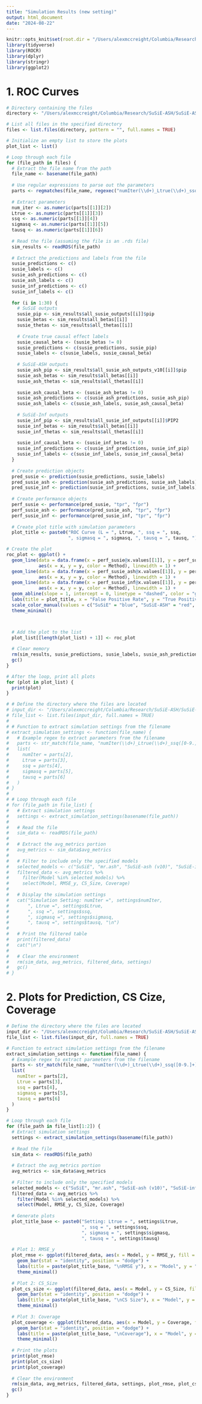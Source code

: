 ```yaml
---
title: "Simulation Results (new setting)"
output: html_document
date: "2024-08-22"
---
```


```r
knitr::opts_knit$set(root.dir = "/Users/alexmccreight/Columbia/Research/SuSiE-ASH/SuSiE-ASH")
library(tidyverse)
library(ROCR)
library(dplyr)
library(stringr)
library(ggplot2)
```
# 1. ROC Curves

```r
# Directory containing the files
directory <- "/Users/alexmccreight/Columbia/Research/SuSiE-ASH/SuSiE-ASH/simulation/8-21-24-results"

# List all files in the specified directory
files <- list.files(directory, pattern = "", full.names = TRUE)

# Initialize an empty list to store the plots
plot_list <- list()

# Loop through each file
for (file_path in files) {
  # Extract the file name from the path
  file_name <- basename(file_path)
  
  # Use regular expressions to parse out the parameters
  parts <- regmatches(file_name, regexec("numIter(\\d+)_Ltrue(\\d+)_ssq([0-9.]+)_sigmasq([0-9.]+)_tausq([0-9.e-]+)", file_name))
  
  # Extract parameters
  num_iter <- as.numeric(parts[[1]][2])
  Ltrue <- as.numeric(parts[[1]][3])
  ssq <- as.numeric(parts[[1]][4])
  sigmasq <- as.numeric(parts[[1]][5])
  tausq <- as.numeric(parts[[1]][6])
  
  # Read the file (assuming the file is an .rds file)
  sim_results <- readRDS(file_path)
  
  # Extract the predictions and labels from the file
  susie_predictions <- c()
  susie_labels <- c()
  susie_ash_predictions <- c()
  susie_ash_labels <- c()
  susie_inf_predictions <- c()
  susie_inf_labels <- c()
  
  for (i in 1:30) {  
    # SuSiE outputs
    susie_pip <- sim_results$all_susie_outputs[[i]]$pip
    susie_betas <- sim_results$all_betas[[i]]
    susie_thetas <- sim_results$all_thetas[[i]]
    
    # Create true causal effect labels
    susie_causal_beta <- (susie_betas != 0)
    susie_predictions <- c(susie_predictions, susie_pip)
    susie_labels <- c(susie_labels, susie_causal_beta)
    
    # SuSiE-ASH outputs
    susie_ash_pip <- sim_results$all_susie_ash_outputs_v10[[i]]$pip
    susie_ash_betas <- sim_results$all_betas[[i]]
    susie_ash_thetas <- sim_results$all_thetas[[i]]
    
    susie_ash_causal_beta <- (susie_ash_betas != 0)
    susie_ash_predictions <- c(susie_ash_predictions, susie_ash_pip)
    susie_ash_labels <- c(susie_ash_labels, susie_ash_causal_beta)
    
    # SuSiE-Inf outputs
    susie_inf_pip <- sim_results$all_susie_inf_outputs[[i]]$PIP2
    susie_inf_betas <- sim_results$all_betas[[i]]
    susie_inf_thetas <- sim_results$all_thetas[[i]]
    
    susie_inf_causal_beta <- (susie_inf_betas != 0)
    susie_inf_predictions <- c(susie_inf_predictions, susie_inf_pip)
    susie_inf_labels <- c(susie_inf_labels, susie_inf_causal_beta)
  }
  
  # Create prediction objects 
  pred_susie <- prediction(susie_predictions, susie_labels)
  pred_susie_ash <- prediction(susie_ash_predictions, susie_ash_labels)
  pred_susie_inf <- prediction(susie_inf_predictions, susie_inf_labels)
  
  # Create performance objects
  perf_susie <- performance(pred_susie, "tpr", "fpr")
  perf_susie_ash <- performance(pred_susie_ash, "tpr", "fpr")
  perf_susie_inf <- performance(pred_susie_inf, "tpr", "fpr")
  
  # Create plot title with simulation parameters
  plot_title <- paste0("ROC Curve (L = ", Ltrue, ", ssq = ", ssq, 
                       ", sigmasq = ", sigmasq, ", tausq = ", tausq, ")")

# Create the plot
roc_plot <- ggplot() +
  geom_line(data = data.frame(x = perf_susie@x.values[[1]], y = perf_susie@y.values[[1]], Method = "SuSiE"), 
            aes(x = x, y = y, color = Method), linewidth = 1) +
  geom_line(data = data.frame(x = perf_susie_ash@x.values[[1]], y = perf_susie_ash@y.values[[1]], Method = "SuSiE-ASH"), 
            aes(x = x, y = y, color = Method), linewidth = 1) +
  geom_line(data = data.frame(x = perf_susie_inf@x.values[[1]], y = perf_susie_inf@y.values[[1]], Method = "SuSiE-Inf"), 
            aes(x = x, y = y, color = Method), linewidth = 1) +
  geom_abline(slope = 1, intercept = 0, linetype = "dashed", color = "gray") +
  labs(title = plot_title, x = "False Positive Rate", y = "True Positive Rate") +
  scale_color_manual(values = c("SuSiE" = "blue", "SuSiE-ASH" = "red", "SuSiE-Inf" = "green")) +
  theme_minimal()



  # Add the plot to the list
  plot_list[[length(plot_list) + 1]] <- roc_plot
  
  # Clear memory
  rm(sim_results, susie_predictions, susie_labels, susie_ash_predictions, susie_ash_labels, susie_inf_predictions, susie_inf_labels)
  gc()
}

# After the loop, print all plots
for (plot in plot_list) {
  print(plot)
}

```



```r
# # Define the directory where the files are located
# input_dir <- "/Users/alexmccreight/Columbia/Research/SuSiE-ASH/SuSiE-ASH/simulation/8-21-24-results"
# file_list <- list.files(input_dir, full.names = TRUE)
# 
# # Function to extract simulation settings from the filename
# extract_simulation_settings <- function(file_name) {
#   # Example regex to extract parameters from the filename
#   parts <- str_match(file_name, "numIter(\\d+)_Ltrue(\\d+)_ssq([0-9.]+)_sigmasq([0-9.]+)_tausq([0-9.e-]+)")
#   list(
#     numIter = parts[2],
#     Ltrue = parts[3],
#     ssq = parts[4],
#     sigmasq = parts[5],
#     tausq = parts[6]
#   )
# }
# 
# # Loop through each file
# for (file_path in file_list) {
#   # Extract simulation settings
#   settings <- extract_simulation_settings(basename(file_path))
#   
#   # Read the file
#   sim_data <- readRDS(file_path)
#   
#   # Extract the avg_metrics portion
#   avg_metrics <- sim_data$avg_metrics
#   
#   # Filter to include only the specified models
#   selected_models <- c("SuSiE", "mr.ash", "SuSiE-ash (v10)", "SuSiE-inf", "SuSiE-inf-ash")
#   filtered_data <- avg_metrics %>%
#     filter(Model %in% selected_models) %>%
#     select(Model, RMSE_y, CS_Size, Coverage)
#   
#   # Display the simulation settings
#   cat("Simulation Setting: numIter =", settings$numIter, 
#       ", Ltrue =", settings$Ltrue, 
#       ", ssq =", settings$ssq, 
#       ", sigmasq =", settings$sigmasq, 
#       ", tausq =", settings$tausq, "\n")
#   
#   # Print the filtered table
#   print(filtered_data)
#   cat("\n")
#   
#   # Clear the environment
#   rm(sim_data, avg_metrics, filtered_data, settings)
#   gc()
# }

```

# 2. Plots for Prediction, CS Cize, Coverage

```r
# Define the directory where the files are located
input_dir <- "/Users/alexmccreight/Columbia/Research/SuSiE-ASH/SuSiE-ASH/simulation/8-21-24-results"
file_list <- list.files(input_dir, full.names = TRUE)

# Function to extract simulation settings from the filename
extract_simulation_settings <- function(file_name) {
  # Example regex to extract parameters from the filename
  parts <- str_match(file_name, "numIter(\\d+)_Ltrue(\\d+)_ssq([0-9.]+)_sigmasq([0-9.]+)_tausq([0-9.e-]+)")
  list(
    numIter = parts[2],
    Ltrue = parts[3],
    ssq = parts[4],
    sigmasq = parts[5],
    tausq = parts[6]
  )
}

# Loop through each file
for (file_path in file_list[1:2]) {
  # Extract simulation settings
  settings <- extract_simulation_settings(basename(file_path))
  
  # Read the file
  sim_data <- readRDS(file_path)
  
  # Extract the avg_metrics portion
  avg_metrics <- sim_data$avg_metrics
  
  # Filter to include only the specified models
  selected_models <- c("SuSiE", "mr.ash", "SuSiE-ash (v10)", "SuSiE-inf", "SuSiE-inf-ash")
  filtered_data <- avg_metrics %>%
    filter(Model %in% selected_models) %>%
    select(Model, RMSE_y, CS_Size, Coverage)
  
  # Generate plots
  plot_title_base <- paste0("Setting: Ltrue = ", settings$Ltrue, 
                            ", ssq = ", settings$ssq, 
                            ", sigmasq = ", settings$sigmasq, 
                            ", tausq = ", settings$tausq)
  
  # Plot 1: RMSE_y
  plot_rmse <- ggplot(filtered_data, aes(x = Model, y = RMSE_y, fill = Model)) +
    geom_bar(stat = "identity", position = "dodge") +
    labs(title = paste(plot_title_base, "\nRMSE y"), x = "Model", y = "RMSEy") +
    theme_minimal()
  
  # Plot 2: CS_Size
  plot_cs_size <- ggplot(filtered_data, aes(x = Model, y = CS_Size, fill = Model)) +
    geom_bar(stat = "identity", position = "dodge") +
    labs(title = paste(plot_title_base, "\nCS Size"), x = "Model", y = "CS Size") +
    theme_minimal()
  
  # Plot 3: Coverage
  plot_coverage <- ggplot(filtered_data, aes(x = Model, y = Coverage, fill = Model)) +
    geom_bar(stat = "identity", position = "dodge") +
    labs(title = paste(plot_title_base, "\nCoverage"), x = "Model", y = "Coverage") +
    theme_minimal()
  
  # Print the plots
  print(plot_rmse)
  print(plot_cs_size)
  print(plot_coverage)
  
  # Clear the environment
  rm(sim_data, avg_metrics, filtered_data, settings, plot_rmse, plot_cs_size, plot_coverage)
  gc()
}

```

